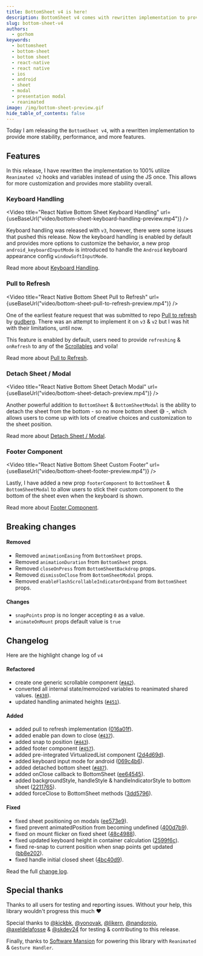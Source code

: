 ```yaml
---
title: BottomSheet v4 is here!
description: BottomSheet v4 comes with rewritten implementation to provide more stability, performance, and more features.
slug: bottom-sheet-v4
authors:
  - gorhom
keywords:
  - bottomsheet
  - bottom-sheet
  - bottom sheet
  - react-native
  - react native
  - ios
  - android
  - sheet
  - modal
  - presentation modal
  - reanimated
image: /img/bottom-sheet-preview.gif
hide_table_of_contents: false
---
```



Today I am releasing the `BottomSheet v4`, with a rewritten implementation to provide more stability, performance, and more features.

## Features

In this release, I have rewritten the implementation to 100% utilize `Reanimated v2` hooks and variables instead of using the JS once. This allows for more customization and provides more stability overall.

### Keyboard Handling

<Video
  title="React Native Bottom Sheet Keyboard Handling"
  url={useBaseUrl("video/bottom-sheet-keyboard-handling-preview.mp4")}
/>

Keyboard handling was released with `v3`, however, there were some issues that pushed this release. Now the keyboard handling is enabled by default and provides more options to customize the behavior, a new prop `android_keyboardInputMode` is introduced to handle the `Android` keyboard appearance config `windowSoftInputMode`.

Read more about [Keyboard Handling](/keyboard-handling).

### Pull to Refresh

<Video
  title="React Native Bottom Sheet Pull to Refresh"
  url={useBaseUrl("video/bottom-sheet-pull-to-refresh-preview.mp4")}
/>

One of the earliest feature request that was submitted to repo [Pull to refresh](https://github.com/gorhom/react-native-bottom-sheet/issues/66) by [gudberg](https://github.com/gudberg). There was an attempt to implement it on `v3` & `v2` but I was hit with their limitations, until now.

This feature is enabled by default, users need to provide `refreshing` & `onRefresh` to any of the [Scrollables](/scrollables) and voila!

Read more about [Pull to Refresh](/pull-to-refresh).

### Detach Sheet / Modal

<Video
  title="React Native Bottom Sheet Detach Modal"
  url={useBaseUrl("video/bottom-sheet-detach-preview.mp4")}
/>

Another powerful addition to `BottomSheet` & `BottomSheetModal` is the ability to detach the sheet from the bottom - so no more bottom sheet 😅 -, which allows users to come up with lots of creative choices and customization to the sheet position.

Read more about [Detach Sheet / Modal](/detach-modal).

### Footer Component

<Video
  title="React Native Bottom Sheet Custom Footer"
  url={useBaseUrl("video/bottom-sheet-footer-preview.mp4")}
/>

Lastly, I have added a new prop `footerComponent` to `BottomSheet` & `BottomSheetModal` to allow users to stick their custom component to the bottom of the sheet even when the keyboard is shown.

Read more about [Footer Component](/custom-footer).

## Breaking changes

#### Removed

- Removed `animationEasing` from `BottomSheet` props.
- Removed `animationDuration` from `BottomSheet` props.
- Removed `closeOnPress` from `BottomSheetBackdrop` props.
- Removed `dismissOnClose` from `BottomSheetModal` props.
- Removed `enableFlashScrollableIndicatorOnExpand` from `BottomSheet` props.

#### Changes

- `snapPoints` prop is no longer accepting `0` as a value.
- `animateOnMount` props default value is `true`

## Changelog

Here are the highlight change log of `v4`

#### Refactored

- create one generic scrollable component ([`#442`](https://github.com/gorhom/react-native-bottom-sheet/pull/442)).
- converted all internal state/memoized variables to reanimated shared values. ([`#430`](https://github.com/gorhom/react-native-bottom-sheet/pull/430)).
- updated handling animated heights ([`#451`](https://github.com/gorhom/react-native-bottom-sheet/pull/451)).

#### Added

- added pull to refresh implementation ([016a01f](https://github.com/gorhom/react-native-bottom-sheet/commit/016a01f3705c83c9903a3e28c875e7b90424a128)).
- added enable pan down to close ([`#437`](https://github.com/gorhom/react-native-bottom-sheet/pull/437)).
- added snap to position ([`#443`](https://github.com/gorhom/react-native-bottom-sheet/pull/443)).
- added footer component ([`#457`](https://github.com/gorhom/react-native-bottom-sheet/pull/457)).
- added pre-integrated VirtualizedList component ([2d4d69d](https://github.com/gorhom/react-native-bottom-sheet/commit/2d4d69d8881a3cbe452f5e46157e2b9702528206)).
- added keyboard input mode for android ([069c4b6](https://github.com/gorhom/react-native-bottom-sheet/commit/069c4b6742630dc5fa7d4763a5c4dc6bfec439cc)).
- added detached bottom sheet ([`#487`](https://github.com/gorhom/react-native-bottom-sheet/pull/487)).
- added onClose callback to BottomSheet ([ee64545](https://github.com/gorhom/react-native-bottom-sheet/commit/ee64545ce0e7609fb383f1473773c8481a0bc7aa)).
- added backgroundStyle, handleStyle & handleIndicatorStyle to bottom sheet ([2211765](https://github.com/gorhom/react-native-bottom-sheet/commit/221176546fd59ed0c9d79fe7f0350eda24dd8550)).
- added forceClose to BottomSheet methods ([3dd5796](https://github.com/gorhom/react-native-bottom-sheet/commit/3dd5796eb722e4e579de7b2439d224a5e0238b55)).

#### Fixed

- fixed sheet positioning on modals ([ee573e9](https://github.com/gorhom/react-native-bottom-sheet/commit/ee573e9463836301d9736c3e5d86b2b363f9fb14)).
- fixed prevent animatedPosition from becoming undefined ([400d7b9](https://github.com/gorhom/react-native-bottom-sheet/commit/400d7b93caa0a46f678db2978e7e5f95cc87ee99)).
- fixed on mount flicker on fixed sheet ([48c4988](https://github.com/gorhom/react-native-bottom-sheet/commit/48c49888b95dc88abf320d4d7590f43806e0bd59)).
- fixed updated keyboard height in container calculation ([2599f6c](https://github.com/gorhom/react-native-bottom-sheet/commit/2599f6cf46af0f95812e34670de5a7cae5d44fd9)).
- fixed re-snap to current position when snap points get updated ([bb8e202](https://github.com/gorhom/react-native-bottom-sheet/commit/bb8e202af05dc6beeb108cfa1680401374ac58ad)).
- fixed handle initial closed sheet ([4bc40d9](https://github.com/gorhom/react-native-bottom-sheet/commit/4bc40d93da05dcff664ce939a9944416b9e91359)).

Read the full [change log](https://github.com/gorhom/react-native-bottom-sheet/blob/master/CHANGELOG.md).

## Special thanks

Thanks to all users for testing and reporting issues. Without your help, this library wouldn't progress this much ❤️

Special thanks to [@kickbk](https://github.com/kickbk), [@vonovak](https://github.com/vonovak), [@likern](https://github.com/likern), [@nandorojo](https://github.com/nandorojo), [@axeldelafosse](https://github.com/axeldelafosse) & [@skdev24](https://github.com/skdev24) for testing & contributing to this release.

Finally, thanks to [Software Mansion](http://swmansion.com/) for powering this library with `Reanimated` & `Gesture Handler`.

